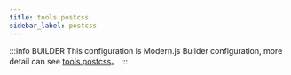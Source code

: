 ```yaml
---
title: tools.postcss
sidebar_label: postcss
---
```


:::info BUILDER
This configuration is Modern.js Builder configuration, more detail can see [tools.postcss](https://modernjs.dev/builder/en/api/config-tools.html#tools-postcss)。
:::


<Main />
